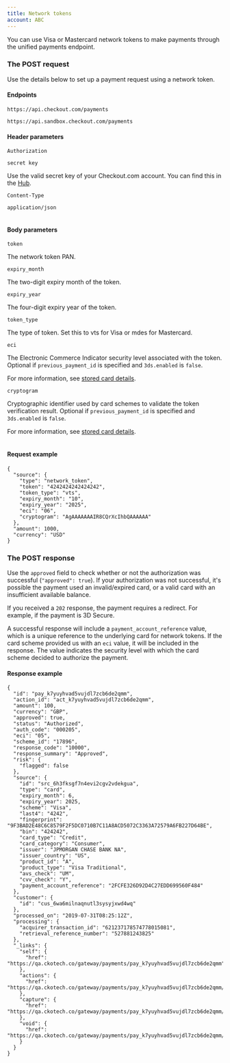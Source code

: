 ```yaml
---
title: Network tokens
account: ABC
---
```


You can use Visa or Mastercard network tokens to make payments through the unified payments endpoint.


### The POST request

Use the details below to set up a payment request using a network token.

#### Endpoints

<tabs>
<tab title="Live" active>
<LineCodeWrapper type="post">

`https://api.checkout.com/payments`

</LineCodeWrapper>
</tab>
<tab title="SandBox">
<LineCodeWrapper type="post">

`https://api.sandbox.checkout.com/payments`

</LineCodeWrapper>
</tab>
</tabs>

#### Header parameters

<Table>
<TableHead headers={['Header', 'Value']} />
<TableBody>
<TableRow>
<TableCell>

`Authorization`

<TypeTag type="string" />
<StatusTag type="required" />
</TableCell>
<TableCell>

`secret key`

<InfoBox>

Use the valid secret key of your Checkout.com account. You can find this in the [Hub](https://hub.checkout.com/v2).

</InfoBox>
</TableCell>
</TableRow>
<TableRow>
<TableCell>

`Content-Type`

<TypeTag type="object" />
<StatusTag type="required" />
</TableCell>
<TableCell>

`application/json`

</TableCell>
</TableRow>

</TableBody>
</Table>

#### Body parameters

<Table>
<TableHead headers={['Field name', 'Description']} />
<TableBody>
<TableRow>
<TableCell>

`token`

<TypeTag type="string" />
<StatusTag type="required" />
</TableCell>
<TableCell>

The network token PAN.

</TableCell>
</TableRow>
<TableRow>
<TableCell>

`expiry_month`

<TypeTag type="string" />
<StatusTag type="required" />
</TableCell>
<TableCell>

The two-digit expiry month of the token.

</TableCell>
</TableRow>
<TableRow>
<TableCell>

`expiry_year`

<TypeTag type="string" />
<StatusTag type="required" />
</TableCell>
<TableCell>

The four-digit expiry year of the token.

</TableCell>
</TableRow>
<TableRow>
<TableCell>

`token_type`

<TypeTag type="string" />
<StatusTag type="required" />
</TableCell>
<TableCell>

The type of token. Set this to vts for Visa or mdes for Mastercard.

</TableCell>
</TableRow>
<TableRow>
<TableCell>

`eci`

<TypeTag type="string" />
<StatusTag type="required" />
</TableCell>
<TableCell>

The Electronic Commerce Indicator security level associated with the token. Optional if `previous_payment_id` is specified and `3ds.enabled` is `false`.

For more information, see [stored card details](/display/DOCS/Requirements+for+stored+payment+details).

</TableCell>
</TableRow>
<TableRow>
<TableCell>

`cryptogram`

<TypeTag type="string" />
<StatusTag type="required" />
</TableCell>
<TableCell>

Cryptographic identifier used by card schemes to validate the token verification result. Optional if `previous_payment_id` is specified and `3ds.enabled` is `false`.

For more information, see [stored card details](/display/DOCS/Requirements+for+stored+payment+details).

</TableCell>
</TableRow>
</TableBody>
</Table>

#### Request example

    {
      "source": {
        "type": "network_token",
        "token": "4242424242424242",
        "token_type": "vts",
        "expiry_month": "10",
        "expiry_year": "2025",
        "eci": "06",
        "cryptogram": "AgAAAAAAAIR8CQrXcIhbQAAAAAA"
      },
      "amount": 1000,
      "currency": "USD"
    }

### The POST response

Use the `approved` field to check whether or not the authorization was successful (`"approved": true`). If your authorization was not successful, it's possible the payment used an invalid/expired card, or a valid card with an insufficient available balance.

If you received a `202` response, the payment requires a redirect. For example, if the payment is 3D Secure.

<TipBox variant="tip">

  A successful response will include a `payment_account_reference` value, which is a unique reference to the underlying card for network tokens. If the card scheme provided us with an `eci` value, it will be included in the response. The value indicates the security level with which the card scheme decided to authorize the payment.

</TipBox>

#### Response example

    {
      "id": "pay_k7yuyhvad5vujdl7zcb6de2qmm",
      "action_id": "act_k7yuyhvad5vujdl7zcb6de2qmm",
      "amount": 100,
      "currency": "GBP",
      "approved": true,
      "status": "Authorized",
      "auth_code": "000205",
      "eci": "05",
      "scheme_id": "17896",
      "response_code": "10000",
      "response_summary": "Approved",
      "risk": {
        "flagged": false
      },
      "source": {
        "id": "src_6h3fksgf7n4evi2cgv2vdekgua",
        "type": "card",
        "expiry_month": 6,
        "expiry_year": 2025,
        "scheme": "Visa",
        "last4": "4242",
        "fingerprint": "9F3BAD2E48C6C8579F2F5DC0710B7C11A8ACD5072C3363A72579A6FB227D64BE",
        "bin": "424242",
        "card_type": "Credit",
        "card_category": "Consumer",
        "issuer": "JPMORGAN CHASE BANK NA",
        "issuer_country": "US",
        "product_id": "A",
        "product_type": "Visa Traditional",
        "avs_check": "UM",
        "cvv_check": "Y",
        "payment_account_reference": "2FCFE326D92D4C27EDD699560F484"
      },
      "customer": {
        "id": "cus_6wa6milnaqnutl3sysyjxwd4wq"
      },
      "processed_on": "2019-07-31T08:25:12Z",
      "processing": {
        "acquirer_transaction_id": "621237178574778015081",
        "retrieval_reference_number": "527881243825"
      },
      "_links": {
        "self": {
          "href": "https://qa.ckotech.co/gateway/payments/pay_k7yuyhvad5vujdl7zcb6de2qmm"
        },
        "actions": {
          "href": "https://qa.ckotech.co/gateway/payments/pay_k7yuyhvad5vujdl7zcb6de2qmm/actions"
        },
        "capture": {
          "href": "https://qa.ckotech.co/gateway/payments/pay_k7yuyhvad5vujdl7zcb6de2qmm/captures"
        },
        "void": {
          "href": "https://qa.ckotech.co/gateway/payments/pay_k7yuyhvad5vujdl7zcb6de2qmm/voids"
        }
      }
    }
